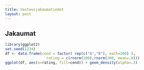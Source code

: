 ```yaml
---
title: Vastausjakaumatiedot
layout: post
---
```


## Jakaumat

```r
library(ggplot2)
set.seed(1234)
df <- data.frame(cond = factor( rep(c("A","B"), each=200) ), 
                   rating = c(rnorm(200),rnorm(200, mean=.8)))
ggplot(df, aes(x=rating, fill=cond)) + geom_density(alpha=.3)
```


